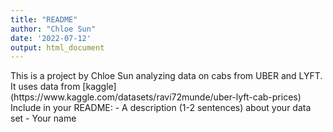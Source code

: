```yaml
---
title: "README"
author: "Chloe Sun"
date: '2022-07-12'
output: html_document
---
```


This is a project by Chloe Sun analyzing data on cabs from UBER and LYFT. It uses data from [kaggle] (https://www.kaggle.com/datasets/ravi72munde/uber-lyft-cab-prices)
Include in your README:
- A description (1-2 sentences) about your data set
- Your name

